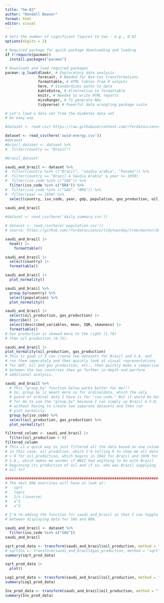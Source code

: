 ```yaml
---
title: "hm-02"
author: "Kendall Beaver"
format: html
editor: visual
---
```


```r
# Sets the number of significant figures to two - e.g., 0.01
options(digits = 2)

# Required package for quick package downloading and loading 
if (!require(pacman))  
  install.packages("pacman")

# Downloads and load required packages
pacman::p_load(dlookr, # Exploratory data analysis
               forecast, # Needed for Box-Cox transformations
               formattable, # HTML tables from R outputs
               here, # Standardizes paths to data
               kableExtra, # Alternative to formattable
               knitr, # Needed to write HTML reports
               missRanger, # To generate NAs
               tidyverse) # Powerful data wrangling package suite

# Let's load a data set from the diabetes data set
# An easy way

#dataset <- read.csv('https://raw.githubusercontent.com/rfordatascience/tidytuesday/master/data/2023/2023-07-25/scurvy.csv')

dataset <- read_csv(here('owid-energy.csv'))
#dataset
#brazil_dataset <- dataset %>%
#  filter(country == "Brazil")

#brazil_dataset

saudi_and_brazil <- dataset %>%
#  filter(country %in% c("Brazil", "saudia arabia", "Panama")) %>%
#  filter(country == "Brazil & Saudia Arabia" & year >= 1950)
#  filter(iso_code %in% c("SAU")) %>%
  filter(iso_code %in% c("BRA")) %>%  
#  filter(iso_code %in% c("SAU", "BRA")) %>%
#  filter(year >= 1950) %>%
  select(country, iso_code, year, gdp, population, gas_production, oil_production)
  
saudi_and_brazil

#dataset <- read_csv(here('daily_summary.csv'))

# dataset <- read_csv(here('population.csv'))
# source: https://github.com/rfordatascience/tidytuesday/tree/master/data/2023/2023-08-22 ###

saudi_and_brazil |> 
  head() |>
    formattable()

saudi_and_brazil |>
  select(country) |>
  formattable()

saudi_and_brazil |>
  plot_normality()

saudi_and_brazil %>%
  group_by(country) %>%
  select(population) %>%
  plot_normality()

saudi_and_brazil |>
  select(oil_production, gas_production) |>
  describe() |>
  select(described_variables, mean, IQR, skewness) |>
  formattable()
# Gas production is skewed more to the right (1.78) 
# than oil production (0.75).

saudi_and_brazil |>
plot_normality(oil_production, gas_production)
# This is good if I can create two datasets for Brazil and S.A. and
# run them seperately and then quickly look at visual representations
# for GDP, oil and gas production, etc., then quickly make a comparison
# between the two countries then go further in-depth and perform
# additional analysis.

saudi_and_brazil %>% 
  # This "group_by" function below works better for me!!!
  # So, group_by is meant more so for ordinaldata, which the only 
  # piece of ordinal data I have is for "iso_code." But it would be better
  # for me to use the "group_by" because I can simply up Brazil & S.A.
  # without having to create two separate datasets and then run
  # plot_normality.
  group_by(iso_code) %>%
  select(oil_production, gas_production) %>%
  plot_normality()

filtered_column <- saudi_and_brazil |>
  filter(oil_production > 0)
filtered_column
# This is a quick way to just filtered all the data based on one column,
# in this case, oil_prodution, which I'm telling R to show me all data
# > 0 for oil_production, which begins in 1942 for Brazil and 1936 for
# S.A., which makes me wonder if WWII had anything to do with Brazil 
# beginning its production of oil and if so, who was Brazil supplying
# oil to?

######################################################################
# The next EDA exercises will have us look at:
#   sqrt
#   log+1 
#   1/x (inverse)
#   x^2
#   x^3

# I'm re-adding the function for saudi_and_brazil so that I can toggle
# between displaying data for SAU and BRA.

saudi_and_brazil <- dataset %>%
  filter(iso_code %in% c("SAU"))
saudi_and_brazil

sqrt_prod_data <- transform(saudi_and_brazil$oil_production, method = "sqrt")
# sqrtIns <- transform(saudi_and_brazil$gas_production, method = "sqrt")
summary(sqrt_prod_data)

sqrt_prod_data |>
  plot()

Log1_prod_data <- transform(saudi_and_brazil$oil_production, method = "log+1")
summary(Log1_prod_data)

Inv_prod_data <- transform(saudi_and_brazil$oil_production, method = "1/x")
summary(Inv_prod_data)
```
